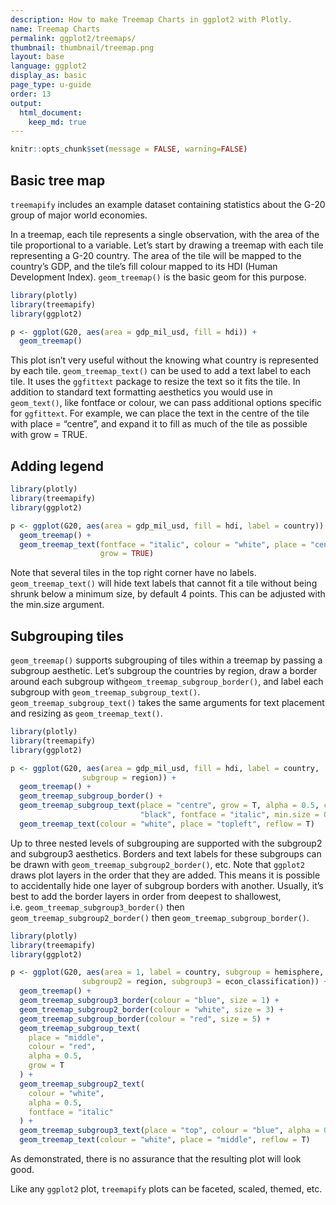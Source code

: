 ```yaml
---
description: How to make Treemap Charts in ggplot2 with Plotly.
name: Treemap Charts
permalink: ggplot2/treemaps/
thumbnail: thumbnail/treemap.png
layout: base
language: ggplot2
display_as: basic
page_type: u-guide
order: 13
output:
  html_document:
    keep_md: true
---
```


```r
knitr::opts_chunk$set(message = FALSE, warning=FALSE)
```

## Basic tree map

`treemapify` includes an example dataset containing statistics about the G-20 group of major world economies.

In a treemap, each tile represents a single observation, with the area of the tile proportional to a variable. Let’s start by drawing a treemap with each tile representing a G-20 country. The area of the tile will be mapped to the country’s GDP, and the tile’s fill colour mapped to its HDI (Human Development Index). `geom_treemap()` is the basic geom for this purpose.


```r
library(plotly)
library(treemapify)
library(ggplot2)

p <- ggplot(G20, aes(area = gdp_mil_usd, fill = hdi)) +
  geom_treemap()
```

This plot isn’t very useful without the knowing what country is represented by each tile. `geom_treemap_text()` can be used to add a text label to each tile. It uses the `ggfittext` package to resize the text so it fits the tile. In addition to standard text formatting aesthetics you would use in `geom_text()`, like fontface or colour, we can pass additional options specific for `ggfittext`. For example, we can place the text in the centre of the tile with place = "centre", and expand it to fill as much of the tile as possible with grow = TRUE.


<!--------------------- EXAMPLE BREAK ------------------------->

## Adding legend


```r
library(plotly)
library(treemapify)
library(ggplot2)

p <- ggplot(G20, aes(area = gdp_mil_usd, fill = hdi, label = country)) +
  geom_treemap() +
  geom_treemap_text(fontface = "italic", colour = "white", place = "centre",
                    grow = TRUE)
```

Note that several tiles in the top right corner have no labels. `geom_treemap_text()` will hide text labels that cannot fit a tile without being shrunk below a minimum size, by default 4 points. This can be adjusted with the min.size argument.


<!--------------------- EXAMPLE BREAK ------------------------->

## Subgrouping tiles

`geom_treemap()` supports subgrouping of tiles within a treemap by passing a subgroup aesthetic. Let’s subgroup the countries by region, draw a border around each subgroup with` geom_treemap_subgroup_border()`, and label each subgroup with `geom_treemap_subgroup_text()`. `geom_treemap_subgroup_text()` takes the same arguments for text placement and resizing as `geom_treemap_text()`.

```r
library(plotly)
library(treemapify)
library(ggplot2)

p <- ggplot(G20, aes(area = gdp_mil_usd, fill = hdi, label = country,
                subgroup = region)) +
  geom_treemap() +
  geom_treemap_subgroup_border() +
  geom_treemap_subgroup_text(place = "centre", grow = T, alpha = 0.5, colour =
                             "black", fontface = "italic", min.size = 0) +
  geom_treemap_text(colour = "white", place = "topleft", reflow = T)
```
Up to three nested levels of subgrouping are supported with the subgroup2 and subgroup3 aesthetics. Borders and text labels for these subgroups can be drawn with `geom_treemap_subgroup2_border()`, etc. Note that `ggplot2` draws plot layers in the order that they are added. This means it is possible to accidentally hide one layer of subgroup borders with another. Usually, it’s best to add the border layers in order from deepest to shallowest, i.e. `geom_treemap_subgroup3_border()` then `geom_treemap_subgroup2_border()` then `geom_treemap_subgroup_border()`.


```r
library(plotly)
library(treemapify)
library(ggplot2)

p <- ggplot(G20, aes(area = 1, label = country, subgroup = hemisphere,
                subgroup2 = region, subgroup3 = econ_classification)) +
  geom_treemap() +
  geom_treemap_subgroup3_border(colour = "blue", size = 1) +
  geom_treemap_subgroup2_border(colour = "white", size = 3) +
  geom_treemap_subgroup_border(colour = "red", size = 5) +
  geom_treemap_subgroup_text(
    place = "middle",
    colour = "red",
    alpha = 0.5,
    grow = T
  ) +
  geom_treemap_subgroup2_text(
    colour = "white",
    alpha = 0.5,
    fontface = "italic"
  ) +
  geom_treemap_subgroup3_text(place = "top", colour = "blue", alpha = 0.5) +
  geom_treemap_text(colour = "white", place = "middle", reflow = T)
```

As demonstrated, there is no assurance that the resulting plot will look good.

Like any `ggplot2` plot, `treemapify` plots can be faceted, scaled, themed, etc.

<!--------------------- EXAMPLE BREAK ------------------------->
